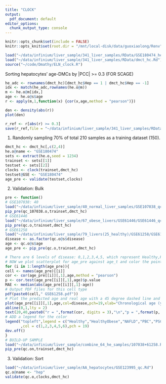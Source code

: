 ```yaml
---
title: "CLOCK"
output:
  pdf_document: default
editor_options: 
  chunk_output_type: console
---
```


```r
knitr::opts_chunk$set(include = FALSE)
knitr::opts_knit$set(root.dir = "/mnt/local-disk/data/guoxiaolong/Renv")
```

```r
load("~/data/infinium/liver_sample/341_liver_samples/RData/GSE180474_he.Rd")
load("~/data/infinium/liver_sample/341_liver_samples/RData/dmct_hc.Rd")
source("~/code/Dmathy/ELN_clock.R")

```

Sorting hepatocytes' age-DMCs by \|PCC\| \>= 0.3 (FOR SCAGE)

```r
he_adc <- rownames(dmct_hc)[dmct_hc$Hep == 1 | dmct_hc$Hep == -1]
idx <- match(he_adc,rownames(he.o@m))
m <- he.o@m[idx,]
age <- he.o@s$age
r <- apply(m,1,function(x) {cor(x,age,method = "pearson")})

den <- density(abs(r))
plot(den)

r_ref <- r[abs(r) >= 0.3]
save(r_ref,file = "~/data/infinium/liver_sample/341_liver_samples/RData/AC_pcc.Rdata")
```

1.  Randomly sampling 70% of total 210 samples as a training dataset (150).

```r
dmct_hc <- dmct_hc[,c(2,4)]
he.o@name <- "GSE180474"
sets <- extract(he.o,seed = 1234)
trainset <- sets[[1]]
testset <- sets[[2]]
clocks <- clock(trainset,dmct_hc)
testset@GSE <- "GSE180474"
age_pre <- validate(testset,clocks)
```

2.  Validation: Bulk

```r
pre <- function()
# GSE107038: 40
load("~/data/infinium/liver_sample/40_normal_liver_samples/GSE107038_qc.Rd")
pip_pre(qc_107038.o,trainset,dmct_hc)
# GSE61446
load("~/data/infinium/liver_sample/67_obese_livers/GSE61446/GSE61446_qc.Rd")
pip_pre(qc.o,trainset,dmct_hc)
# GSE61258
load("~/data/infinium/liver_sample/79_livers(25_healthy)/GSE61258/GSE61258_qc.Rd")
disease <- as.factor(qc.o@s$disease)
age <- qc.o@s$age
age_pre <- pip_pre(qc.o,trainset,dmct_hc)

# There are 6 levels of disease: 0,1,2,3,4,5, which represent Healthy,HealthyObese,NAFLD,PBC,PSC and NASH.
# NOW we plot scatterplot for age_pre against age_t and color the points by disease.
for (i in 1:length(age_pre)){
cell <- names(age_pre)[[i]]
cor <- cor(age_pre[[i]][,1],age,method = "pearson")
p <- cor.test(age_pre[[i]][,1],age)$p.value
MAE <- median(abs(age_pre[[i]][,1]-age))
# Output PDF files for this cell type
pdf(paste0(cell," GSE61258.pdf"))
# Plot the predicted age and real age with a 45 degree dashed line and a mark of correlation and RMSE
plot(age_pre[[i]][,1],age,col=disease,pch=19,xlab="Chronological age (years)",ylab = "Predicted age (years)",xlim = c(10,80),ylim = c(10,80),,main = paste("Predict",cell,"age","by",cell,"clock",sep = " "))
abline(0,1,lty = 2)
text(20,40,paste0("r = ",format(cor, digits = 3),"\n","p = ",format(p, digits = 1),"\n","MedAE: ",format(MAE, digits = 2),"years"))
# ADD a legend for the color
legend("topleft",legend = c("Healthy","HealthyObese","NAFLD","PBC","PSC","NASH")
       ,col = c(1,2,3,4,5,6),pch = 19)
dev.off()
}
# BUILD-UP SAMPLE
load("~/data/infinium/liver_sample/combine_64_he_samples/107038+61258.Rd")
pip_pre(qc.on,trainset,dmct_hc)
```

3.  Validation: Sort

```r
load("~/data/infinium/liver_sample/AA_hepatocytes/GSE123995_qc.Rd")
qc.o@name <- "hep"
validate(qc.o,clocks,dmct_hc)
```
